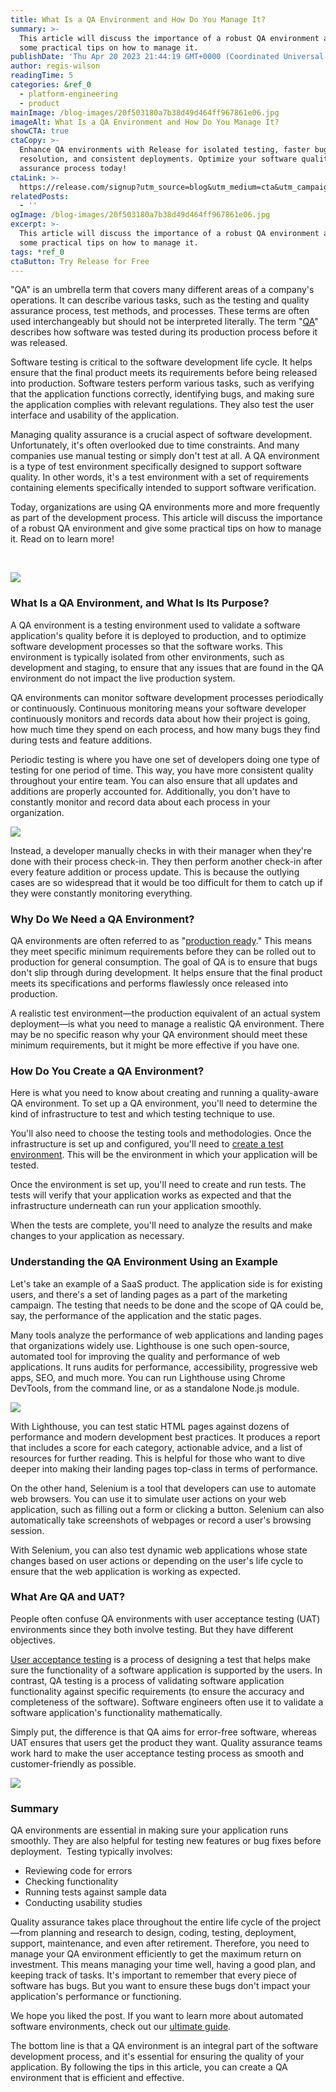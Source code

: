 ```yaml
---
title: What Is a QA Environment and How Do You Manage It?
summary: >-
  This article will discuss the importance of a robust QA environment and give
  some practical tips on how to manage it.
publishDate: 'Thu Apr 20 2023 21:44:19 GMT+0000 (Coordinated Universal Time)'
author: regis-wilson
readingTime: 5
categories: &ref_0
  - platform-engineering
  - product
mainImage: /blog-images/20f503180a7b38d49d464ff967861e06.jpg
imageAlt: What Is a QA Environment and How Do You Manage It?
showCTA: true
ctaCopy: >-
  Enhance QA environments with Release for isolated testing, faster bug
  resolution, and consistent deployments. Optimize your software quality
  assurance process today!
ctaLink: >-
  https://release.com/signup?utm_source=blog&utm_medium=cta&utm_campaign=blog-cta&utm_content=what-is-a-qa-environment-and-how-do-you-manage-it
relatedPosts:
  - ''
ogImage: /blog-images/20f503180a7b38d49d464ff967861e06.jpg
excerpt: >-
  This article will discuss the importance of a robust QA environment and give
  some practical tips on how to manage it.
tags: *ref_0
ctaButton: Try Release for Free
---
```


"QA" is an umbrella term that covers many different areas of a company's operations. It can describe various tasks, such as the testing and quality assurance process, test methods, and processes. These terms are often used interchangeably but should not be interpreted literally. The term "[QA](https://en.wikipedia.org/wiki/Quality_assurance)" describes how software was tested during its production process before it was released. 

Software testing is critical to the software development life cycle. It helps ensure that the final product meets its requirements before being released into production. Software testers perform various tasks, such as verifying that the application functions correctly, identifying bugs, and making sure the application complies with relevant regulations. They also test the user interface and usability of the application.  

Managing quality assurance is a crucial aspect of software development. Unfortunately, it's often overlooked due to time constraints. And many companies use manual testing or simply don't test at all. A QA environment is a type of test environment specifically designed to support software quality. In other words, it's a test environment with a set of requirements containing elements specifically intended to support software verification.  

Today, organizations are using QA environments more and more frequently as part of the development process. This article will discuss the importance of a robust QA environment and give some practical tips on how to manage it. Read on to learn more! 

‍

![](/blog-images/7bbc0ec7aadc845ae8eb16c541c5376c.jpeg)

### What Is a QA Environment, and What Is Its Purpose?

A QA environment is a testing environment used to validate a software application's quality before it is deployed to production, and to optimize software development processes so that the software works. This environment is typically isolated from other environments, such as development and staging, to ensure that any issues that are found in the QA environment do not impact the live production system. 

QA environments can monitor software development processes periodically or continuously. Continuous monitoring means your software developer continuously monitors and records data about how their project is going, how much time they spend on each process, and how many bugs they find during tests and feature additions. 

Periodic testing is where you have one set of developers doing one type of testing for one period of time. This way, you have more consistent quality throughout your entire team. You can also ensure that all updates and additions are properly accounted for. Additionally, you don't have to constantly monitor and record data about each process in your organization. 

![](/blog-images/5fef15034ad91124e9c9f91678d26747.png)

Instead, a developer manually checks in with their manager when they're done with their process check-in. They then perform another check-in after every feature addition or process update. This is because the outlying cases are so widespread that it would be too difficult for them to catch up if they were constantly monitoring everything. 

### Why Do We Need a QA Environment?

QA environments are often referred to as "[production ready](https://dzone.com/articles/5-principles-of-production-readiness)." This means they meet specific minimum requirements before they can be rolled out to production for general consumption. The goal of QA is to ensure that bugs don't slip through during development. It helps ensure that the final product meets its specifications and performs flawlessly once released into production. 

A realistic test environment—the production equivalent of an actual system deployment—is what you need to manage a realistic QA environment. There may be no specific reason why your QA environment should meet these minimum requirements, but it might be more effective if you have one. 

### How Do You Create a QA Environment?

Here is what you need to know about creating and running a quality-aware QA environment. To set up a QA environment, you'll need to determine the kind of infrastructure to test and which testing technique to use. 

You'll also need to choose the testing tools and methodologies. Once the infrastructure is set up and configured, you'll need to [create a test environment](https://release.com/blog/setup-test-environment). This will be the environment in which your application will be tested. 

Once the environment is set up, you'll need to create and run tests. The tests will verify that your application works as expected and that the infrastructure underneath can run your application smoothly. 

When the tests are complete, you'll need to analyze the results and make changes to your application as necessary.  

### Understanding the QA Environment Using an Example

Let's take an example of a SaaS product. The application side is for existing users, and there's a set of landing pages as a part of the marketing campaign. The testing that needs to be done and the scope of QA could be, say, the performance of the application and the static pages. 

Many tools analyze the performance of web applications and landing pages that organizations widely use. Lighthouse is one such open-source, automated tool for improving the quality and performance of web applications. It runs audits for performance, accessibility, progressive web apps, SEO, and much more. You can run Lighthouse using Chrome DevTools, from the command line, or as a standalone Node.js module. 

![](/blog-images/cacaefdd2e23633f2018e991d1c98b3c.png)

With Lighthouse, you can test static HTML pages against dozens of performance and modern development best practices. It produces a report that includes a score for each category, actionable advice, and a list of resources for further reading. This is helpful for those who want to dive deeper into making their landing pages top-class in terms of performance. 

On the other hand, Selenium is a tool that developers can use to automate web browsers. You can use it to simulate user actions on your web application, such as filling out a form or clicking a button. Selenium can also automatically take screenshots of webpages or record a user's browsing session. 

With Selenium, you can also test dynamic web applications whose state changes based on user actions or depending on the user's life cycle to ensure that the web application is working as expected. 

### What Are QA and UAT?

People often confuse QA environments with user acceptance testing (UAT) environments since they both involve testing. But they have different objectives. 

[User acceptance testing](https://release.com/blog/user-acceptance-testing-best-practices) is a process of designing a test that helps make sure the functionality of a software application is supported by the users. In contrast, QA testing is a process of validating software application functionality against specific requirements (to ensure the accuracy and completeness of the software). Software engineers often use it to validate a software application's functionality mathematically. 

Simply put, the difference is that QA aims for error-free software, whereas UAT ensures that users get the product they want. Quality assurance teams work hard to make the user acceptance testing process as smooth and customer-friendly as possible. 

![](/blog-images/9179465a025e7f1feff67b4025bc0b2c.png)

### Summary

QA environments are essential in making sure your application runs smoothly. They are also helpful for testing new features or bug fixes before deployment.  Testing typically involves: 
*   Reviewing code for errors
*   Checking functionality
*   Running tests against sample data
*   Conducting usability studies

Quality assurance takes place throughout the entire life cycle of the project—from planning and research to design, coding, testing, deployment, support, maintenance, and even after retirement. Therefore, you need to manage your QA environment efficiently to get the maximum return on investment. This means managing your time well, having a good plan, and keeping track of tasks. It's important to remember that every piece of software has bugs. But you want to ensure these bugs don't impact your application's performance or functioning. 

We hope you liked the post. If you want to learn more about automated software environments, check out our [ultimate guide](https://release.com/ebook/the-complete-guide-to-automated-software-environments).  

The bottom line is that a QA environment is an integral part of the software development process, and it's essential for ensuring the quality of your application. By following the tips in this article, you can create a QA environment that is efficient and effective.
